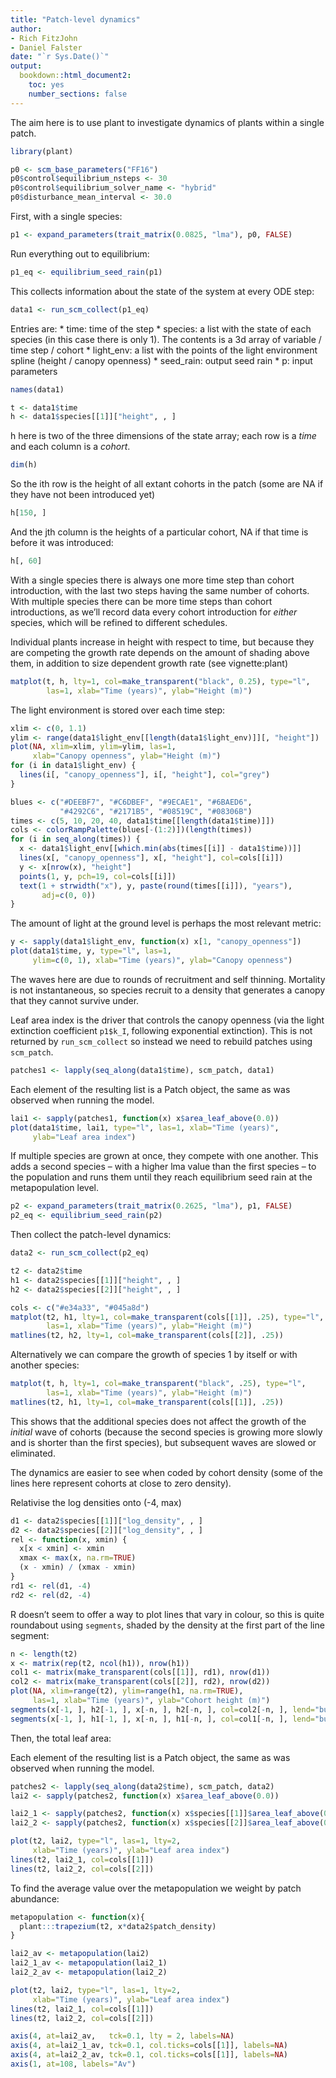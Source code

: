 ```yaml
---
title: "Patch-level dynamics"
author: 
- Rich FitzJohn
- Daniel Falster
date: "`r Sys.Date()`"
output:
  bookdown::html_document2:
    toc: yes
    number_sections: false
---
```


The aim here is to use plant to investigate dynamics of plants
within a single patch.

```r
library(plant)

p0 <- scm_base_parameters("FF16")
p0$control$equilibrium_nsteps <- 30
p0$control$equilibrium_solver_name <- "hybrid"
p0$disturbance_mean_interval <- 30.0
```

First, with a single species:

```r
p1 <- expand_parameters(trait_matrix(0.0825, "lma"), p0, FALSE)
```

<!-- TODO: should really start here using a patch with fixed seed rain -->

Run everything out to equilibrium:

```r
p1_eq <- equilibrium_seed_rain(p1)
```

This collects information about the state of the system at every
ODE step:

```r
data1 <- run_scm_collect(p1_eq)
```

Entries are:
  * time: time of the step
  * species: a list with the state of each species (in this case
    there is only 1).  The contents is a 3d array of variable /
    time step / cohort
  * light_env: a list with the points of the light environment
    spline (height / canopy openness)
  * seed_rain: output seed rain
  * p: input parameters

```r
names(data1)

t <- data1$time
h <- data1$species[[1]]["height", , ]
```

h here is two of the three dimensions of the state array; each row
is a *time* and each column is a *cohort*.

```r
dim(h)
```

So the ith row is the height of all extant cohorts in the patch
(some are NA if they have not been introduced yet)

```r
h[150, ]
```

And the jth column is the heights of a particular cohort, NA if
that time is before it was introduced:

```r
h[, 60]
```

With a single species there is always one more time step than
cohort introduction, with the last two steps having the same number
of cohorts.  With multiple species there can be more time steps
than cohort introductions, as we'll record data every cohort
introduction for *either* species, which will be refined to
different schedules.

Individual plants increase in height with respect to time, but
because they are competing the growth rate depends on the amount of
shading above them, in addition to size dependent growth rate (see
vignette:plant)

```r
matplot(t, h, lty=1, col=make_transparent("black", 0.25), type="l",
        las=1, xlab="Time (years)", ylab="Height (m)")
```

The light environment is stored over each time step:

```r
xlim <- c(0, 1.1)
ylim <- range(data1$light_env[[length(data1$light_env)]][, "height"])
plot(NA, xlim=xlim, ylim=ylim, las=1,
     xlab="Canopy openness", ylab="Height (m)")
for (i in data1$light_env) {
  lines(i[, "canopy_openness"], i[, "height"], col="grey")
}

blues <- c("#DEEBF7", "#C6DBEF", "#9ECAE1", "#6BAED6",
           "#4292C6", "#2171B5", "#08519C", "#08306B")
times <- c(5, 10, 20, 40, data1$time[[length(data1$time)]])
cols <- colorRampPalette(blues[-(1:2)])(length(times))
for (i in seq_along(times)) {
  x <- data1$light_env[[which.min(abs(times[[i]] - data1$time))]]
  lines(x[, "canopy_openness"], x[, "height"], col=cols[[i]])
  y <- x[nrow(x), "height"]
  points(1, y, pch=19, col=cols[[i]])
  text(1 + strwidth("x"), y, paste(round(times[[i]]), "years"),
       adj=c(0, 0))
}
```

The amount of light at the ground level is perhaps the most
relevant metric:

```r
y <- sapply(data1$light_env, function(x) x[1, "canopy_openness"])
plot(data1$time, y, type="l", las=1,
     ylim=c(0, 1), xlab="Time (years)", ylab="Canopy openness")
```

The waves here are due to rounds of recruitment and self thinning.
Mortality is not instantaneous, so species recruit to a density
that generates a canopy that they cannot survive under.

Leaf area index is the driver that controls the canopy openness
(via the light extinction coefficient `p1$k_I`, following
exponential extinction).  This is not returned by
`run_scm_collect` so instead we need to rebuild patches using
`scm_patch`.

```r
patches1 <- lapply(seq_along(data1$time), scm_patch, data1)
```

Each element of the resulting list is a Patch object, the same as
was observed when running the model.

```r
lai1 <- sapply(patches1, function(x) x$area_leaf_above(0.0))
plot(data1$time, lai1, type="l", las=1, xlab="Time (years)",
     ylab="Leaf area index")
```

If multiple species are grown at once, they compete with one
another.  This adds a second species -- with a higher lma value
than the first species -- to the population and runs them until
they reach equilibrium seed rain at the metapopulation level.

```r
p2 <- expand_parameters(trait_matrix(0.2625, "lma"), p1, FALSE)
p2_eq <- equilibrium_seed_rain(p2)
```

Then collect the patch-level dynamics:

```r
data2 <- run_scm_collect(p2_eq)

t2 <- data2$time
h1 <- data2$species[[1]]["height", , ]
h2 <- data2$species[[2]]["height", , ]

cols <- c("#e34a33", "#045a8d")
matplot(t2, h1, lty=1, col=make_transparent(cols[[1]], .25), type="l",
        las=1, xlab="Time (years)", ylab="Height (m)")
matlines(t2, h2, lty=1, col=make_transparent(cols[[2]], .25))
```

Alternatively we can compare the growth of species 1 by itself or
with another species:

```r
matplot(t, h, lty=1, col=make_transparent("black", .25), type="l",
        las=1, xlab="Time (years)", ylab="Height (m)")
matlines(t2, h1, lty=1, col=make_transparent(cols[[1]], .25))
```

This shows that the additional species does not affect the growth
of the *initial* wave of cohorts (because the second species is
growing more slowly and is shorter than the first species), but
subsequent waves are slowed or eliminated.

The dynamics are easier to see when coded by cohort density (some
of the lines here represent cohorts at close to zero density).

Relativise the log densities onto (-4, max)

```r
d1 <- data2$species[[1]]["log_density", , ]
d2 <- data2$species[[2]]["log_density", , ]
rel <- function(x, xmin) {
  x[x < xmin] <- xmin
  xmax <- max(x, na.rm=TRUE)
  (x - xmin) / (xmax - xmin)
}
rd1 <- rel(d1, -4)
rd2 <- rel(d2, -4)
```

R doesn't seem to offer a way to plot lines that vary in colour, so
this is quite roundabout using `segments`, shaded by the density at
the first part of the line segment:

```r
n <- length(t2)
x <- matrix(rep(t2, ncol(h1)), nrow(h1))
col1 <- matrix(make_transparent(cols[[1]], rd1), nrow(d1))
col2 <- matrix(make_transparent(cols[[2]], rd2), nrow(d2))
plot(NA, xlim=range(t2), ylim=range(h1, na.rm=TRUE),
     las=1, xlab="Time (years)", ylab="Cohort height (m)")
segments(x[-1, ], h2[-1, ], x[-n, ], h2[-n, ], col=col2[-n, ], lend="butt")
segments(x[-1, ], h1[-1, ], x[-n, ], h1[-n, ], col=col1[-n, ], lend="butt")
```

Then, the total leaf area:

Each element of the resulting list is a Patch object, the same as
was observed when running the model.

```r
patches2 <- lapply(seq_along(data2$time), scm_patch, data2)
lai2 <- sapply(patches2, function(x) x$area_leaf_above(0.0))

lai2_1 <- sapply(patches2, function(x) x$species[[1]]$area_leaf_above(0.0))
lai2_2 <- sapply(patches2, function(x) x$species[[2]]$area_leaf_above(0.0))

plot(t2, lai2, type="l", las=1, lty=2,
     xlab="Time (years)", ylab="Leaf area index")
lines(t2, lai2_1, col=cols[[1]])
lines(t2, lai2_2, col=cols[[2]])
```

To find the average value over the metapopulation we weight by patch abundance:

```r
metapopulation <- function(x){
  plant:::trapezium(t2, x*data2$patch_density)
}

lai2_av <- metapopulation(lai2)
lai2_1_av <- metapopulation(lai2_1)
lai2_2_av <- metapopulation(lai2_2)

plot(t2, lai2, type="l", las=1, lty=2,
     xlab="Time (years)", ylab="Leaf area index")
lines(t2, lai2_1, col=cols[[1]])
lines(t2, lai2_2, col=cols[[2]])

axis(4, at=lai2_av,   tck=0.1, lty = 2, labels=NA)
axis(4, at=lai2_1_av, tck=0.1, col.ticks=cols[[1]], labels=NA)
axis(4, at=lai2_2_av, tck=0.1, col.ticks=cols[[1]], labels=NA)
axis(1, at=108, labels="Av")
```
